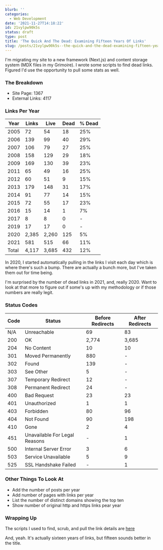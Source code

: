 ```yaml
---
blurb: ''
categories:
  - Web Development
date: '2021-11-27T14:18:22'
id: 21vylpw90k5s
status: draft
type: post
title: 'The Quick And The Dead: Examining Fifteen Years Of Links'
slug: /posts/21vylpw90k5s--the-quick-and-the-dead-examining-fifteen-years-of-links
---
```


I'm migrating my site to a new framework (Next.js) and content storage system (MDX files in my Grimoire). I wrote some scripts to find dead links. Figured I'd use the opportunity to pull some stats as well. 

### The Breakdown

- Site Page: 1367
- External Links: 4117

### Links Per Year

| Year  | Links | Live  | Dead | % Dead |
|-------|-------|-------|------|--------|
| 2005  | 72    | 54    | 18   | 25%    |
| 2006  | 139   | 99    | 40   | 29%    |
| 2007  | 106   | 79    | 27   | 25%    |
| 2008  | 158   | 129   | 29   | 18%    |
| 2009  | 169   | 130   | 39   | 23%    |
| 2011  | 65    | 49    | 16   | 25%    |
| 2012  | 60    | 51    | 9    | 15%    |
| 2013  | 179   | 148   | 31   | 17%    |
| 2014  | 91    | 77    | 14   | 15%    |
| 2015  | 72    | 55    | 17   | 23%    |
| 2016  | 15    | 14    | 1    | 7%     |
| 2017  | 8     | 8     | 0    | -      |
| 2019  | 17    | 17    | 0    | -      |
| 2020  | 2,385 | 2,260 | 125  | 5%     |
| 2021  | 581   | 515   | 66   | 11%    |
| Total | 4,117 | 3,685 | 432  | 12%    |


In 2020, I started automatically pulling in the links I visit each day which is where there's such a bump. There are actually a bunch more, but I've taken them out for time being. 

I'm surprised by the number of dead links in 2021, and, really 2020. Want to look at that more to figure out if some's up with my methodology or if those numbers are really legit. 



### Status Codes 


| Code | Status                        | Before Redirects | After Redirects |
|------|-------------------------------|------------------|-----------------|
| N/A  | Unreachable                   | 69               | 83              |
| 200  | OK                            | 2,774            | 3,685           |
| 204  | No Content                    | 10               | 10              |
| 301  | Moved Permanently             | 880              | -               |
| 302  | Found                         | 139              | -               |
| 303  | See Other                     | 5                | -               |
| 307  | Temporary Redirect            | 12               | -               |
| 308  | Permanent Redirect            | 24               | -               |
| 400  | Bad Request                   | 23               | 23              |
| 401  | Unauthorized                  | 1                | 1               |
| 403  | Forbidden                     | 80               | 96              |
| 404  | Not Found                     | 90               | 198             |
| 410  | Gone                          | 2                | 4               |
| 451  | Unavailable For Legal Reasons | -                | 1               |
| 500  | Internal Server Error         | 3                | 6               |
| 503  | Service Unavailable           | 5                | 9               |
| 525  | SSL Handshake Failed          | -                | 1               |



### Other Things To Look At

- Add the number of posts per year
- Add number of pages with links per year
- List the number of distinct domains showing the top ten
- Show number of original http and https links pear year


### Wrapping Up

The scripts I used to find, scrub, and pull the link details are [here](https://github.com/alanwsmith/alanwsmith.com-dead-link-finder)

And, yeah. It's actually sixteen years of links, but fifteen sounds better in the title.



